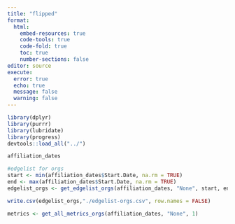 ```yaml
---
title: "flipped"
format: 
  html:
    embed-resources: true
    code-tools: true
    code-fold: true
    toc: true
    number-sections: false
editor: source
execute: 
  error: true
  echo: true
  message: false
  warning: false
---
```


```r
library(dplyr)
library(purrr)
library(lubridate)
library(progress)
devtools::load_all("../")
```

```r
affiliation_dates
```


```r
#edgelist for orgs
start <- min(affiliation_dates$Start.Date, na.rm = TRUE)
end <- max(affiliation_dates$Start.Date, na.rm = TRUE)
edgelist_orgs <- get_edgelist_orgs(affiliation_dates, "None", start, end, 1)
```

```r
write.csv(edgelist_orgs,"./edgelist-orgs.csv", row.names = FALSE)
```


```r
metrics <- get_all_metrics_orgs(affiliation_dates, "None", 1)
```



